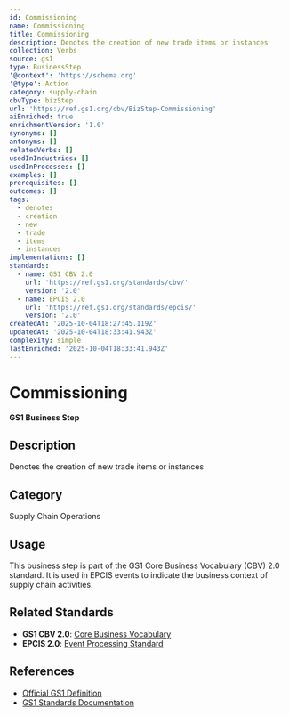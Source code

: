 ```yaml
---
id: Commissioning
name: Commissioning
title: Commissioning
description: Denotes the creation of new trade items or instances
collection: Verbs
source: gs1
type: BusinessStep
'@context': 'https://schema.org'
'@type': Action
category: supply-chain
cbvType: bizStep
url: 'https://ref.gs1.org/cbv/BizStep-Commissioning'
aiEnriched: true
enrichmentVersion: '1.0'
synonyms: []
antonyms: []
relatedVerbs: []
usedInIndustries: []
usedInProcesses: []
examples: []
prerequisites: []
outcomes: []
tags:
  - denotes
  - creation
  - new
  - trade
  - items
  - instances
implementations: []
standards:
  - name: GS1 CBV 2.0
    url: 'https://ref.gs1.org/standards/cbv/'
    version: '2.0'
  - name: EPCIS 2.0
    url: 'https://ref.gs1.org/standards/epcis/'
    version: '2.0'
createdAt: '2025-10-04T18:27:45.119Z'
updatedAt: '2025-10-04T18:33:41.943Z'
complexity: simple
lastEnriched: '2025-10-04T18:33:41.943Z'
---
```

# Commissioning

**GS1 Business Step**

## Description

Denotes the creation of new trade items or instances

## Category

Supply Chain Operations

## Usage

This business step is part of the GS1 Core Business Vocabulary (CBV) 2.0 standard. It is used in EPCIS events to indicate the business context of supply chain activities.

## Related Standards

- **GS1 CBV 2.0**: [Core Business Vocabulary](https://ref.gs1.org/standards/cbv/)
- **EPCIS 2.0**: [Event Processing Standard](https://ref.gs1.org/standards/epcis/)

## References

- [Official GS1 Definition](https://ref.gs1.org/cbv/BizStep-Commissioning)
- [GS1 Standards Documentation](https://www.gs1.org/standards)
